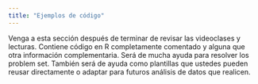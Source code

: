 ```yaml
---
title: "Ejemplos de código"
---
```


Venga a esta sección después de terminar de revisar las videoclases y lecturas. Contiene código en R completamente comentado y alguna que otra información complementaria. Será de mucha ayuda para resolver los problem set. También será de ayuda como plantillas que ustedes pueden reusar directamente o adaptar para futuros análisis de datos que realicen.




